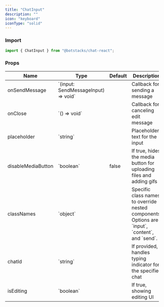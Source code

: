```yaml
---
title: "ChatInput"
description: ""
icon: "keyboard"
iconType: "solid"
---
```


### Import

```js
import { ChatInput } from "@botstacks/chat-react";
```

### Props

<table>
  <thead>
    <tr>
      <th>Name</th>
      <th>Type</th>
      <th>Default</th>
      <th>Description</th>
    </tr>
  </thead>
  <tbody>
    <tr>
      <td>onSendMessage</td>
      <td>`(input: SendMessageInput) => void`</td>
      <td></td>
      <td>Callback for sending a message</td>
    </tr>
    <tr>
      <td>onClose</td>
      <td>`() => void`</td>
      <td></td>
      <td>Callback for canceling edit message</td>
    </tr>
    <tr>
      <td>placeholder</td>
      <td>`string`</td>
      <td></td>
      <td>Placeholder text for the input</td>
    </tr>
    <tr>
      <td>disableMediaButton</td>
      <td>`boolean`</td>
      <td>false</td>
      <td>
        If true, hides the media button for uploading files and adding gifs
      </td>
    </tr>
    <tr>
      <td>classNames</td>
      <td>`object`</td>
      <td></td>
      <td>
        Specific class names to override nested components. Options are `input`,
        `content`, and `send`.
      </td>
    </tr>
    <tr>
      <td>chatId</td>
      <td>`string`</td>
      <td></td>
      <td>If provided, handles typing indicator for the specified chat</td>
    </tr>
    <tr>
      <td>isEditing</td>
      <td>`boolean`</td>
      <td></td>
      <td>If true, showing editing UI</td>
    </tr>
  </tbody>
</table>
